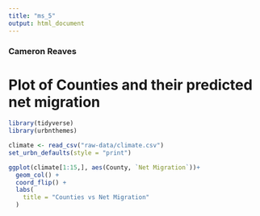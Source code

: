 ```yaml
---
title: "ms_5"
output: html_document
---
```


### Cameron Reaves

# Plot of Counties and their predicted net migration

```r
library(tidyverse)
library(urbnthemes)
```

```r
climate <- read_csv("raw-data/climate.csv")
set_urbn_defaults(style = "print")
```

```r
ggplot(climate[1:15,], aes(County, `Net Migration`))+
  geom_col() +
  coord_flip() +
  labs(
    title = "Counties vs Net Migration"
  )
```


